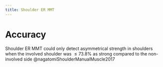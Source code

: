 ```yaml
---
title: Shoulder ER MMT
---
```



# Accuracy

Shoulder ER MMT could only detect asymmetrical strength in shoulders when the involved shoulder was $\leq 73.8\%$ as strong compared to the non-involved side @nagatomiShoulderManualMuscle2017